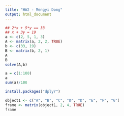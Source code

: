 ```yaml
---
title: "HW2 - Mengyi Dong"
output: html_document
---
```

```r
## 2*x + 5*y == 33
## x + 3y = 19
a <- c(2, 5, 1, 3)
A <- matrix(a, 2, 2, TRUE)
b <- c(33, 19)
B <- matrix(b, 2, 1)
A
B
solve(A,b)
```

```r
a = c(1:100)
a
sum(a)/100
```
```r
install.packages("dplyr")
```

```r
object1 <- c("A", "B", "C", "D", "D", "E", "F", "G")
frame <- matrix(object1, 2, 4, TRUE)
frame
```

